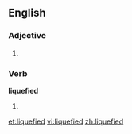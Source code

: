 ==English==

===Adjective===
{{en-adj}}

# {{alternative spelling of|[[liquified]]}}

===Verb===
'''liquefied'''

# {{past of|[[liquefy]]}} {{alternative spelling of|[[liquified]]}}

[[et:liquefied]]
[[vi:liquefied]]
[[zh:liquefied]]